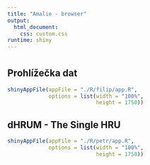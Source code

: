```yaml
---
title: "Amalie - browser"
output: 
  html_document:
    css: custom.css
runtime: shiny
---
```


# {.tabset}
## Prohlížečka dat

```r
shinyAppFile(appFile = "./R/filip/app.R",
             options = list(width = "100%",
                            height = 1750))
```

## dHRUM - The Single HRU 

```r
shinyAppFile(appFile = "./R/petr/app.R",
             options = list(width = "100%",
                            height = 1750))
```

<!-- ## dHRUM - HRU jednotka -->

<!-- ```{r eleni, echo = FALSE, message = FALSE, warning = FALSE} -->
<!-- shinyAppFile(appFile = "./R/eleni/app.R", -->
<!--              options = list(width = "100%", -->
<!--                             height = 1000)) -->
<!-- ``` -->


